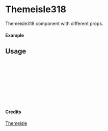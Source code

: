 
<Meta of={Themeisle318} title="Themeisle/Themeisle318" />

# Themeisle318

Themeisle318 component with different props.

#### Example

<Canvas of={Themeisle318.Primary} />

## Usage

```ts
import { Themeisle318 } from "yadl-ui";

const Example = () => {
  return (
      <Themeisle318 />
  );
};

export default Example;
```

#### Credits
[Themeisle](https://themeisle.com/illustrations)
